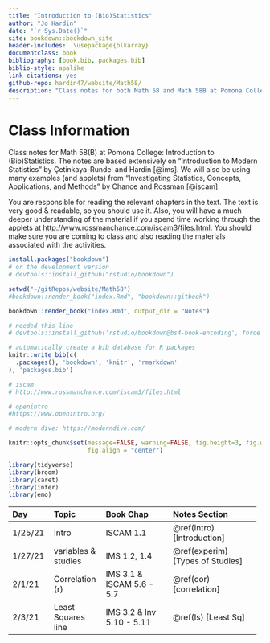 ```yaml
---
title: "Introduction to (Bio)Statistics"
author: "Jo Hardin"
date: "`r Sys.Date()`"
site: bookdown::bookdown_site
header-includes:  \usepackage{blkarray}
documentclass: book
bibliography: [book.bib, packages.bib]
biblio-style: apalike
link-citations: yes
github-repo: hardin47/website/Math58/
description: "Class notes for both Math 58 and Math 58B at Pomona College: Introduction to Statistics and Introduction to Biostatistics.  The notes are based extensively on Introduction to Modern Statistics by Çetinkaya-Rundel and Hardin Investigating Statistical Concepts, Applications, and Methods by Chance and Rossman."
---
```


# Class Information {.unnumbered}

Class notes for Math 58(B) at Pomona College: Introduction to (Bio)Statistics. The notes are based extensively on "Introduction to Modern Statistics" by Çetinkaya-Rundel and Hardin [@ims]. We will also be using many examples (and applets) from "Investigating Statistics, Concepts, Applications, and Methods" by Chance and Rossman [@iscam].

You are responsible for reading the relevant chapters in the text. The text is very good & readable, so you should use it. Also, you will have a much deeper understanding of the material if you spend time working through the applets at <http://www.rossmanchance.com/iscam3/files.html>. You should make sure you are coming to class and also reading the materials associated with the activities.

```r
install.packages("bookdown")
# or the development version
# devtools::install_github("rstudio/bookdown")

setwd("~/gitRepos/website/Math58")
#bookdown::render_book("index.Rmd", "bookdown::gitbook")

bookdown::render_book("index.Rmd", output_dir = "Notes")

# needed this line
# devtools::install_github('rstudio/bookdown@bs4-book-encoding', force = TRUE)
```

```r
# automatically create a bib database for R packages
knitr::write_bib(c(
  .packages(), 'bookdown', 'knitr', 'rmarkdown'
), 'packages.bib')
```

```r
# iscam
# http://www.rossmanchance.com/iscam3/files.html

# openintro
#https://www.openintro.org/

# modern dive: https://moderndive.com/
```

```r
knitr::opts_chunk$set(message=FALSE, warning=FALSE, fig.height=3, fig.width=5, 
                      fig.align = "center")

library(tidyverse)
library(broom)
library(caret)
library(infer)
library(emo)
```

+----------------+---------------------+---------------------------+-----------------------------------+
| Day            | Topic               | Book Chap                 | Notes Section                     |
+:===============+:====================+:==========================+:==================================+
| 1/25/21        | Intro               | ISCAM 1.1                 | \@ref(intro) [Introduction]       |
+----------------+---------------------+---------------------------+-----------------------------------+
| 1/27/21        | variables & studies | IMS 1.2, 1.4              | \@ref(experim) [Types of Studies] |
+----------------+---------------------+---------------------------+-----------------------------------+
| 2/1/21         | Correlation (r)     | IMS 3.1 & ISCAM 5.6 - 5.7 | \@ref(cor) [correlation]          |
+----------------+---------------------+---------------------------+-----------------------------------+
| 2/3/21         | Least Squares line  | IMS 3.2 & Inv 5.10 - 5.11 | \@ref(ls) [Least Sq]              |
+----------------+---------------------+---------------------------+-----------------------------------+

```{=html}
<!--
| 2/8/21 | Intro to Hyp Test | IMS 5 | \@ref(ex:gend)  [Examp: gender] |
| 1/28/21   | Normality | ISRS 2.4-2.5 |   \@ref(CLT)  [CLT] |
| 1/30/21   | Normality | ISRS 2.6-2.7 |  \@ref(norm)  [Normal Dist] |
| 2/4/21    | Confidence Intervals | ISRS 2.8 |  \@ref(CI)  [CI] |
| 2/6/21    | Confidence Intervals | ISRS 2.8 |  \@ref(modCI)  [modifying CI] 
| 2/11/21   | Sampling | ISRS 1.3-1.4 |   \@ref(samp)  [sampling] |
| 2/13/21   | Errors & Power | ISRS 3.1 & 2.3 |   \@ref(errors) [Errors&Power] |
| 2/18/21   |RR & OR | ISCAM Chp 1 |   |
| 2/21/21   |  CIs for RR & OR| ISCAM 3.9-3.11 |   |
| 2/25/21   | Two binary variables | ISRS 3.2 | \@ref(diffprop) [Diff 2 Prop] |
| 2/27/21   | Experiments | ISRS 1.4 & 1.5 |  \@ref(experim) [Experiments|
| 3/3/21    | chi-sq one variable| ISRS 3.3 |   \@ref(chisq1) [ChiSq 1 Var] |
| 3/5/21    | chi-sq two variables| ISRS 3.4 |  \@ref(chisq2) [ChiSq 2 Vars] |
| 3/10/21   |review for Exam 1 |  |  |
| 3/12/21   | Exam 1 |   |  |
| 3/17/21   | Spring Break 1|  |   |
| 3/19/21   | Spring Break 1 |  |  |
| 3/24/21   | Spring Break 2 |  Census  | \@ref(census) [Census] |
| 3/26/21   | Spring Break 2 | COVID-19  | \@ref(covid19) [COVID-19] |
| 3/31/21   | Sampling Dist of $\overline{X}$| ISRS 4.1 & Inv 2.4 |   \@ref(mean1dist) [Dist 1 mean] |
| 4/2/21    | Inference on $\mu$| ISRS 4.1 & Inv 2.5| \@ref(mean1inf) [Inf 1 mean] |
| 4/7/21    | Prediction Intervals | Inv 2.6 | \@ref(predint) [Pred Int] |
| 4/9/21    | Distribution of $\overline{X}_1 - \overline{X}_2$| ISRS 4.3 & Inv 4.2|  \@ref(mean2inf) [Inf 2 means] |
| 4/14/21   |  Inference on $\mu_1 - \mu_2$| ISRS 4.3 & Inv 4.5 - 4.6 |  \@ref(mean2inf) [Inf 2 means]  |
| 4/16/21   | Correlation (r) | ISRS 5.1 & Inv 5.6 - 5.7 | \@ref(cor) [Cor] |
| 4/21/21   | Least Squares line | ISRS 5.2 & Inv 5.10 - 5.11 | \@ref(ls) [LS line] |
| 4/23/21   | Inference on $\beta_1$ | ISRS 5.3 - 5.4 & Inv 5.13 - 5.14 | \@ref(infbeta1) [Inf $\beta_1$] |
| 4/28/21   | Multiple Linear Regression | ISRS 6.1 - 6.2 |  \@ref(MLR) [MLR] |
| 4/30/21   | Model Selection | ISRS 6.3 - 6.4 | \@ref(MLRmod) [MLR model] |
| 5/5/21    |review |  |  \@ref(ex:1819flu) [1918-19 Flu]  |
-->
```
